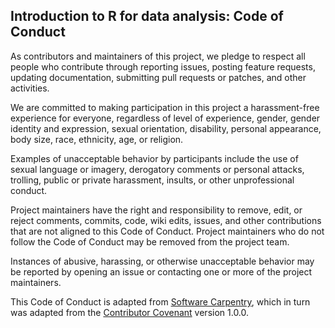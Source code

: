 ## Introduction to R for data analysis: Code of Conduct

As contributors and maintainers of this project, we pledge to respect
all people who contribute through reporting issues, posting feature
requests, updating documentation, submitting pull requests or patches,
and other activities.

We are committed to making participation in this project a
harassment-free experience for everyone, regardless of level of
experience, gender, gender identity and expression, sexual
orientation, disability, personal appearance, body size, race,
ethnicity, age, or religion.

Examples of unacceptable behavior by participants include the use of
sexual language or imagery, derogatory comments or personal attacks,
trolling, public or private harassment, insults, or other
unprofessional conduct.

Project maintainers have the right and responsibility to remove, edit,
or reject comments, commits, code, wiki edits, issues, and other
contributions that are not aligned to this Code of Conduct. Project
maintainers who do not follow the Code of Conduct may be removed from
the project team.

Instances of abusive, harassing, or otherwise unacceptable behavior
may be reported by opening an issue or contacting one or more of the
project maintainers.

This Code of Conduct is adapted from
[Software Carpentry](http://swcarpentry.github.io/r-novice-inflammation/conduct/),
which in turn was adapted from the
[Contributor Covenant](http://contributor-covenant.org)
version 1.0.0.

